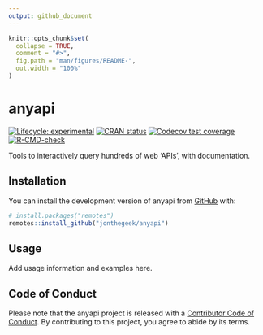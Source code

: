 ```yaml
---
output: github_document
---
```


<!-- README.md is generated from README.Rmd. Please edit that file -->

```r
knitr::opts_chunk$set(
  collapse = TRUE,
  comment = "#>",
  fig.path = "man/figures/README-",
  out.width = "100%"
)
```

# anyapi

<!-- badges: start -->
[![Lifecycle: experimental](https://img.shields.io/badge/lifecycle-experimental-orange.svg)](https://lifecycle.r-lib.org/articles/stages.html#experimental)
[![CRAN status](https://www.r-pkg.org/badges/version/anyapi)](https://CRAN.R-project.org/package=anyapi)
[![Codecov test coverage](https://codecov.io/gh/jonthegeek/anyapi/branch/main/graph/badge.svg)](https://app.codecov.io/gh/jonthegeek/anyapi?branch=main)
[![R-CMD-check](https://github.com/jonthegeek/anyapi/actions/workflows/R-CMD-check.yaml/badge.svg)](https://github.com/jonthegeek/anyapi/actions/workflows/R-CMD-check.yaml)
<!-- badges: end -->

Tools to interactively query hundreds of web 'APIs', with documentation.

## Installation

You can install the development version of anyapi from [GitHub](https://github.com/) with:

``` r
# install.packages("remotes")
remotes::install_github("jonthegeek/anyapi")
```

## Usage

Add usage information and examples here.

## Code of Conduct

Please note that the anyapi project is released with a [Contributor Code of Conduct](https://jonthegeek.github.io/anyapi/CODE_OF_CONDUCT.html). By contributing to this project, you agree to abide by its terms.

